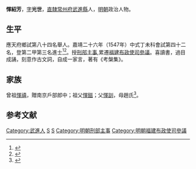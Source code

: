 {{明清人物信息框
| 姓名 = 惲紹芳
| 原名 =
| 圖片名稱= 
| 圖片大小 =
| 圖片說明 = 
| 最高職務 =
| 國家 = 大明 
| 爵位 =
| 籍貫 = [[南直隸|直隸]][[常州府|常州府]][[武進縣|武進縣]]民籍
| 族裔 = 
| 字號 = 
| 諡號 =
| 出生日期 = 二月十七日
| 出生地點 = 
| 逝世日期 = 卒年不詳 
| 逝世地點 =
| 墓葬 =
| 配偶 = 張氏黃氏
| 親屬 = 曾祖[[惲禧|惲禧]]，祖[[惲鎡|惲鎡]]，父[[惲訓|惲訓]]，母趙氏
| 出身 =
* 嘉靖二十六年丁未科進士出身
| 經歷 =
| 著作 = 
}}
'''惲紹芳'''{{BD|1518年||？||catIdx=Y惲}}，[[表字|字]]'''光世'''，[[南直隸|直隸]][[常州府|常州府]][[武進縣|武進縣]]人，[[明朝|明朝]]政治人物。

== 生平 ==
應天府鄉試第八十四名舉人。嘉靖二十六年（1547年）中式丁未科會試第四十二名，登第二甲第三名進士<ref>{{Cite book|title=《皇明贡举考》卷五|author=[[张朝瑞|张朝瑞]]|publisher=《续修四库全书》史部第828册|year=|isbn=|location=|pages=}}</ref><ref>{{Cite book|title=贡举志五种 上|author=鲁小俊，江俊伟著|publisher=武汉大学出版社|year=2009|isbn=978-7-307-07043-1|location=武汉|pages=}}</ref>。授[[刑部|刑部]][[主事|主事]],累遷[[福建|福建]][[布政使司|布政使司]][[參議|參議]]。喜讀書，過目成誦，刻意作古文詞，自成一家言，著有《考槃集》。

== 家族 ==
曾祖[[惲禧|惲禧]]，贈南京戶部郎中；祖父[[惲鎡|惲鎡]]；父[[惲訓|惲訓]]，母趙氏<ref>{{Cite book|title=天一阁藏明代科举录选刊 登科录 点校本|author=龚延明主编|publisher=宁波出版社|year=2016|isbn=978-7-5526-2320-8|location=宁波|pages=|quote=《天一閣藏明代科舉錄選刊.登科錄》之《嘉靖二十六年丁未科登科錄》}}</ref>。

==参考文献==
{{reflist}}

{{嘉靖二十六年丁未科殿試金榜}}
{{毗陵惲氏}}

{{DEFAULTSORT:Yun惲}}
[[Category:武進人|Category:武進人]]
[[Category:惲姓|S]]
[[Category:毗陵惲氏|S]]
[[Category:明朝刑部主事|Category:明朝刑部主事]]
[[Category:明朝福建布政使司參議|Category:明朝福建布政使司參議]]